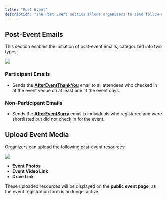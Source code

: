 ```yaml
---
title: "Post Event"
description: "The Post Event section allows organizers to send follow-up emails and upload event media after the event has concluded."
---
```


## Post-Event Emails
This section enables the initiation of post-event emails, categorized into two types:

<Frame>
<img
  className="rounded-lg shadow-md" 
  src="/images/event/postEvent/postEventMails.png"
/>
</Frame>

### Participant Emails
- Sends the [**AfterEventThankYou**](/event/eventPage/manage-event#mail-management) email to all attendees who checked in at the event venue on at least one of the event days.

### Non-Participant Emails
- Sends the [**AfterEventSorry**](/event/eventPage/manage-event#mail-management) email to individuals who registered and were shortlisted but did not check in for the event.

## Upload Event Media
Organizers can upload the following post-event resources:
<Frame>
<img
  className="rounded-lg shadow-md" 
  src="/images/event/postEvent/uploadAssets.png"
/>
</Frame>

- **Event Photos**
- **Event Video Link**
- **Drive Link**

These uploaded resources will be displayed on the **public event page**, as the event registration form is no longer active.
